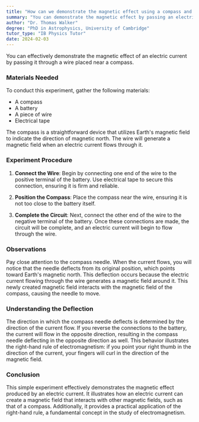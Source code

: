 ```yaml
---
title: "How can we demonstrate the magnetic effect using a compass and wire?"
summary: "You can demonstrate the magnetic effect by passing an electric current through a wire placed near a compass."
author: "Dr. Thomas Walker"
degree: "PhD in Astrophysics, University of Cambridge"
tutor_type: "IB Physics Tutor"
date: 2024-02-03
---
```


You can effectively demonstrate the magnetic effect of an electric current by passing it through a wire placed near a compass.

### Materials Needed
To conduct this experiment, gather the following materials:
- A compass
- A battery
- A piece of wire
- Electrical tape

The compass is a straightforward device that utilizes Earth's magnetic field to indicate the direction of magnetic north. The wire will generate a magnetic field when an electric current flows through it.

### Experiment Procedure
1. **Connect the Wire**: Begin by connecting one end of the wire to the positive terminal of the battery. Use electrical tape to secure this connection, ensuring it is firm and reliable.
  
2. **Position the Compass**: Place the compass near the wire, ensuring it is not too close to the battery itself.

3. **Complete the Circuit**: Next, connect the other end of the wire to the negative terminal of the battery. Once these connections are made, the circuit will be complete, and an electric current will begin to flow through the wire.

### Observations
Pay close attention to the compass needle. When the current flows, you will notice that the needle deflects from its original position, which points toward Earth's magnetic north. This deflection occurs because the electric current flowing through the wire generates a magnetic field around it. This newly created magnetic field interacts with the magnetic field of the compass, causing the needle to move.

### Understanding the Deflection
The direction in which the compass needle deflects is determined by the direction of the current flow. If you reverse the connections to the battery, the current will flow in the opposite direction, resulting in the compass needle deflecting in the opposite direction as well. This behavior illustrates the right-hand rule of electromagnetism: if you point your right thumb in the direction of the current, your fingers will curl in the direction of the magnetic field.

### Conclusion
This simple experiment effectively demonstrates the magnetic effect produced by an electric current. It illustrates how an electric current can create a magnetic field that interacts with other magnetic fields, such as that of a compass. Additionally, it provides a practical application of the right-hand rule, a fundamental concept in the study of electromagnetism.
    